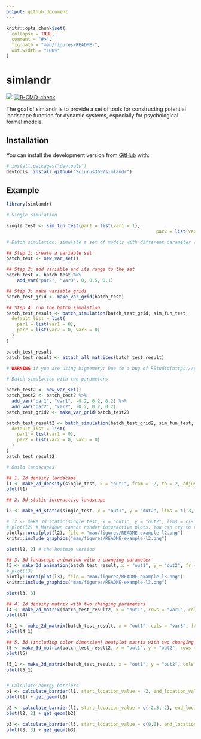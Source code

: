 ```yaml
---
output: github_document
---
```


<!-- README.md is generated from README.Rmd. Please edit that file -->

```r
knitr::opts_chunk$set(
  collapse = TRUE,
  comment = "#>",
  fig.path = "man/figures/README-",
  out.width = "100%"
)
```

# simlandr


![](https://img.shields.io/badge/lifecycle-experimental-orange.svg) [![R-CMD-check](https://github.com/Sciurus365/simlandr/workflows/R-CMD-check/badge.svg)](https://github.com/Sciurus365/simlandr/actions)



The goal of simlandr is to provide a set of tools for constructing potential landscape function for dynamic systems, especially for psychological formal models.

## Installation

You can install the development version from [GitHub](https://github.com/) with:

```r
# install.packages("devtools")
devtools::install_github("Sciurus365/simlandr")
```

## Example

```r
library(simlandr)

# Single simulation

single_test <- sim_fun_test(par1 = list(var1 = 1), 
														par2 = list(var2 = 1, var3 = 0))

# Batch simulation: simulate a set of models with different parameter values

## Step 1: create a variable set
batch_test <- new_var_set()

## Step 2: add variable and its range to the set
batch_test <- batch_test %>%
	add_var("par2", "var3", 0, 0.5, 0.1)

## Step 3: make variable grids
batch_test_grid <- make_var_grid(batch_test)

## Step 4: run the batch simulation
batch_test_result <- batch_simulation(batch_test_grid, sim_fun_test,
  default_list = list(
    par1 = list(var1 = 0),
    par2 = list(var2 = 0, var3 = 0)
  )
)

batch_test_result
batch_test_result <- attach_all_matrices(batch_test_result)

# WARNING if you are using bigmemory: Due to a bug of RStudio(https://github.com/rstudio/rstudio/issues/8923), its variable inspector cannot handle objects with null external pointers. Work around: Turn off "automatically load workspace image"; change the variable inspector to "Manual refresh only", and then load the image and use attach_all_matrices for all batch simulations. After that, you can safely use the variable inspector. #

# Batch simulation with two parameters

batch_test2 <- new_var_set()
batch_test2 <- batch_test2 %>%
  add_var("par1", "var1", -0.2, 0.2, 0.2) %>%
  add_var("par2", "var2", -0.2, 0.2, 0.2)
batch_test_grid2 <- make_var_grid(batch_test2)

batch_test_result2 <- batch_simulation(batch_test_grid2, sim_fun_test, bigmemory = FALSE,
  default_list = list(
    par1 = list(var1 = 0),
    par2 = list(var2 = 0, var3 = 0)
  )
)
batch_test_result2

# Build landscapes

## 1. 2d density landscape
l1 <- make_2d_density(single_test, x = "out1", from = -2, to = 2, adjust = 1)
plot(l1)

## 2. 3d static interactive landscape

l2 <- make_3d_static(single_test, x = "out1", y = "out2", lims = c(-3,3,-3,3), h = 0.01, kde_fun = "ks")

# l2 <- make_3d_static(single_test, x = "out1", y = "out2", lims = c(-3,3,-3,3), h = 0.5, kde_fun = "MASS") # If you want to use kernel smooth function from MASS
# plot(l2) # Markdown cannot render interactive plots. You can try to run this command at your device.
plotly::orca(plot(l2), file = "man/figures/README-example-l2.png")
knitr::include_graphics("man/figures/README-example-l2.png")

plot(l2, 2) # the heatmap version

## 3. 3d landscape animation with a changing parameter
l3 <- make_3d_animation(batch_test_result, x = "out1", y = "out2", fr = "var3", zmax = 20, lims = c(-3,3,-3,3), h = 0.002, individual_landscape = TRUE)
# plot(l3)
plotly::orca(plot(l3), file = "man/figures/README-example-l3.png")
knitr::include_graphics("man/figures/README-example-l3.png")

plot(l3, 3)

## 4. 2d density matrix with two changing parameters
l4 <- make_2d_matrix(batch_test_result2, x = "out1", rows = "var1", cols = "var2", from = -3, to = 3)
plot(l4)

l4_1 <- make_2d_matrix(batch_test_result, x = "out1", cols = "var3", from = -3, to = 3)
plot(l4_1)

## 5. 3d (including color dimension) heatplot matrix with two changing parameters
l5 <- make_3d_matrix(batch_test_result2, x = "out1", y = "out2", rows = "var1", cols = "var2", lims = c(-3,3,-3,3), h = 0.01, kde_fun = "ks", zmax = 10)
plot(l5)

l5_1 <- make_3d_matrix(batch_test_result, x = "out1", y = "out2", cols = "var3", lims = c(-3,3,-3,3), h = 0.01, kde_fun = "ks", zmax = 10)
plot(l5_1)


# Calculate energy barriers
b1 <- calculate_barrier(l1, start_location_value = -2, end_location_value = 2, start_r = 0.3, end_r = 0.3)
plot(l1) + get_geom(b1)

b2 <- calculate_barrier(l2, start_location_value = c(-2.5,-2), end_location_value = c(2.5, 0), start_r = 0.3, end_r = 0.3)
plot(l2, 2) + get_geom(b2)

b3 <- calculate_barrier(l3, start_location_value = c(0,0), end_location_value = c(2, 1), start_r = 0.3, end_r = 0.6)
plot(l3, 3) + get_geom(b3)
```

<!-- devtools::build_readme() -->
